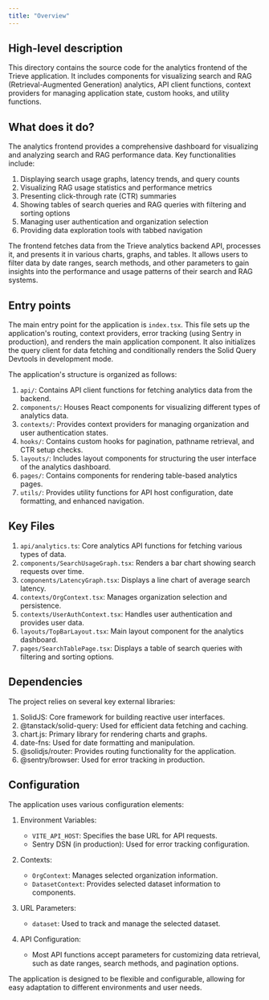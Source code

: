 ```yaml
---
title: "Overview"
---
```


## High-level description
This directory contains the source code for the analytics frontend of the Trieve application. It includes components for visualizing search and RAG (Retrieval-Augmented Generation) analytics, API client functions, context providers for managing application state, custom hooks, and utility functions.

## What does it do?
The analytics frontend provides a comprehensive dashboard for visualizing and analyzing search and RAG performance data. Key functionalities include:

1. Displaying search usage graphs, latency trends, and query counts
2. Visualizing RAG usage statistics and performance metrics
3. Presenting click-through rate (CTR) summaries
4. Showing tables of search queries and RAG queries with filtering and sorting options
5. Managing user authentication and organization selection
6. Providing data exploration tools with tabbed navigation

The frontend fetches data from the Trieve analytics backend API, processes it, and presents it in various charts, graphs, and tables. It allows users to filter data by date ranges, search methods, and other parameters to gain insights into the performance and usage patterns of their search and RAG systems.

## Entry points
The main entry point for the application is `index.tsx`. This file sets up the application's routing, context providers, error tracking (using Sentry in production), and renders the main application component. It also initializes the query client for data fetching and conditionally renders the Solid Query Devtools in development mode.

The application's structure is organized as follows:

1. `api/`: Contains API client functions for fetching analytics data from the backend.
2. `components/`: Houses React components for visualizing different types of analytics data.
3. `contexts/`: Provides context providers for managing organization and user authentication states.
4. `hooks/`: Contains custom hooks for pagination, pathname retrieval, and CTR setup checks.
5. `layouts/`: Includes layout components for structuring the user interface of the analytics dashboard.
6. `pages/`: Contains components for rendering table-based analytics pages.
7. `utils/`: Provides utility functions for API host configuration, date formatting, and enhanced navigation.

## Key Files
1. `api/analytics.ts`: Core analytics API functions for fetching various types of data.
2. `components/SearchUsageGraph.tsx`: Renders a bar chart showing search requests over time.
3. `components/LatencyGraph.tsx`: Displays a line chart of average search latency.
4. `contexts/OrgContext.tsx`: Manages organization selection and persistence.
5. `contexts/UserAuthContext.tsx`: Handles user authentication and provides user data.
6. `layouts/TopBarLayout.tsx`: Main layout component for the analytics dashboard.
7. `pages/SearchTablePage.tsx`: Displays a table of search queries with filtering and sorting options.

## Dependencies
The project relies on several key external libraries:

1. SolidJS: Core framework for building reactive user interfaces.
2. @tanstack/solid-query: Used for efficient data fetching and caching.
3. chart.js: Primary library for rendering charts and graphs.
4. date-fns: Used for date formatting and manipulation.
5. @solidjs/router: Provides routing functionality for the application.
6. @sentry/browser: Used for error tracking in production.

## Configuration
The application uses various configuration elements:

1. Environment Variables:
   - `VITE_API_HOST`: Specifies the base URL for API requests.
   - Sentry DSN (in production): Used for error tracking configuration.

2. Contexts:
   - `OrgContext`: Manages selected organization information.
   - `DatasetContext`: Provides selected dataset information to components.

3. URL Parameters:
   - `dataset`: Used to track and manage the selected dataset.

4. API Configuration:
   - Most API functions accept parameters for customizing data retrieval, such as date ranges, search methods, and pagination options.

The application is designed to be flexible and configurable, allowing for easy adaptation to different environments and user needs.